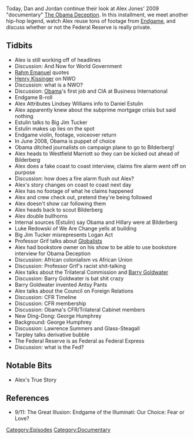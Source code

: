 {{DEFAULTSORT:
    #_EPISODE_0230B:Obama Deception, Part 2
}}{{Episode
    | title           = Obama Deception, Part 2
    | caption         = Listen to this episode on [https://knowledgefight.libsyn.com/knowledge-fight-obama-deception-part-2 Libsyn] [https://open.spotify.com/episode/6yoHyaz9UqctOBm78TiHcx Spotify], Read the [[Transcript/230B: Obama Deception, Part 2|Unofficial Transcript]]
    | episodeNumber   = 230B
    | length          = 01:58:22
    | airDate         = November 20, 2018
    | episodeType     = [[:Category:Documentary|Documentary]]
    | appearance      = [[Webster Tarpley]], [[Gerald Celente]], [[Big Jim Tucker]], [[Gideon Rachman]], [[Rahm Emanuel]], [[Henry Kissinger]], [[Daniel Estulin]], [[Lindsey Williams]], [[George Noory]], [[Luke Rudkowski]], [[Professor Grif]], [[Barry Goldwater]], [[George Humphrey]], [[Lawrence Summers]]
    | previousEpisode = [[230A: Obama Deception, Part 1]]
    | nextEpisode     = [[230C: Obama Deception, Part 3]]
}}

{{Stub}}

Today, Dan and Jordan continue their look at Alex Jones' 2009 "documentary" [[The Obama Deception]]. In this installment, we meet another hip-hop legend, watch Alex reuse tons of footage from [[Endgame]], and discuss whether or not the Federal Reserve is really private.

==Tidbits==

*Alex is still working off of headlines
*Discussion: And Now for World Government
*[[Rahm Emanuel]] quotes
*[[Henry Kissinger]] on NWO
*Discussion: what is a NWO?
*Discussion: [[Barack Obama|Obama]]'s first job and CIA at Business International
*Endgame B-roll
*Alex Attributes Lindsey Williams info to Daniel Estulin
*Alex apparently knew about the subprime mortgage crisis but said nothing
*Estulin talks to Big Jim Tucker
*Estulin makes up lies on the spot
*Endgame violin, footage, voiceover return
*In June 2008, Obama is puppet of choice
*Obama ditched journalists on campaign plane to go to Bilderberg!
*Alex heads to Westfield Marriott so they can be kicked out ahead of Bilderberg
*Alex does a fake coast to coast interview, claims fire alarm went off on purpose
*Discussion: how does a fire alarm flush out Alex?
*Alex's story changes on coast to coast next day
*Alex has no footage of what he claims happened
*Alex and crew check out, pretend they're being followed
*Alex doesn't show car following them
*Alex heads back to scout Bilderberg
*Alex double bullhorns
*Internal sources (Estulin) say Obama and Hillary were at Bilderberg
*Luke Redowski of We Are Change yells at building
*Big Jim Tucker misrepresents Logan Act
*Professor Grif talks about [[Globalists]]
*Alex had bookstore owner on his show to be able to use bookstore interview for Obama Deception
*Discussion: African colonialism vs African Union
*Discussion: Professor Grif's racist shit-talking
*Alex talks about the Trilateral Commission and [[Barry Goldwater]]
*Discussion: Barry Goldwater is bat shit crazy
*Barry Goldwater invented Antsy Pants
*Alex talks about the Council on Foreign Relations
*Discussion: CFR Timeline
*Discussion: CFR membership
*Discussion: Obama's CFR/Trilateral Cabinet members
*New Ding-Dong: George Humphrey
*Background: George Humphrey
*Discussion: Lawrence Summers and Glass-Steagall
*Tarpley talks derivative bubble
*The Federal Reserve is as Federal as Federal Express
*Discussion: what is the Fed?

==Notable Bits==

*Alex's True Story

==References==

*9/11: The Great Illusion: Endgame of the Illuminati: Our Choice: Fear or Love?

[[Category:Episodes]]
[[Category:Documentary]]
